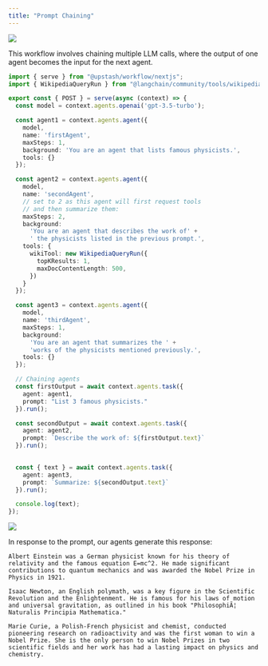 ```yaml
---
title: "Prompt Chaining"
---
```


<img src="/img/workflow/agents/prompt-chain-diagram.png" />

This workflow involves chaining multiple LLM calls, where the output of one agent becomes the input for the next agent.

```ts
import { serve } from "@upstash/workflow/nextjs";
import { WikipediaQueryRun } from "@langchain/community/tools/wikipedia_query_run";

export const { POST } = serve(async (context) => {
  const model = context.agents.openai('gpt-3.5-turbo');

  const agent1 = context.agents.agent({
    model,
    name: 'firstAgent',
    maxSteps: 1,
    background: 'You are an agent that lists famous physicists.',
    tools: {}
  });

  const agent2 = context.agents.agent({
    model,
    name: 'secondAgent',
    // set to 2 as this agent will first request tools
    // and then summarize them:
    maxSteps: 2,
    background:
      'You are an agent that describes the work of' +
      ' the physicists listed in the previous prompt.',
    tools: {
      wikiTool: new WikipediaQueryRun({
        topKResults: 1,
        maxDocContentLength: 500,
      })
    }
  });

  const agent3 = context.agents.agent({
    model,
    name: 'thirdAgent',
    maxSteps: 1,
    background:
      'You are an agent that summarizes the ' +
      'works of the physicists mentioned previously.',
    tools: {}
  });

  // Chaining agents
  const firstOutput = await context.agents.task({
    agent: agent1,
    prompt: "List 3 famous physicists."
  }).run();

  const secondOutput = await context.agents.task({
    agent: agent2,
    prompt: `Describe the work of: ${firstOutput.text}`
  }).run();
  

  const { text } = await context.agents.task({
    agent: agent3,
    prompt: `Summarize: ${secondOutput.text}`
  }).run();

  console.log(text);
});
```

<img src="/img/workflow/agents/logs/logs-chain.png" />

In response to the prompt, our agents generate this response:

```
Albert Einstein was a German physicist known for his theory of relativity and the famous equation E=mc^2. He made significant contributions to quantum mechanics and was awarded the Nobel Prize in Physics in 1921. 

Isaac Newton, an English polymath, was a key figure in the Scientific Revolution and the Enlightenment. He is famous for his laws of motion and universal gravitation, as outlined in his book "PhilosophiÃ¦ Naturalis Principia Mathematica."

Marie Curie, a Polish-French physicist and chemist, conducted pioneering research on radioactivity and was the first woman to win a Nobel Prize. She is the only person to win Nobel Prizes in two scientific fields and her work has had a lasting impact on physics and chemistry.
```
